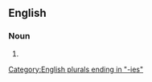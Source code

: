 ==English==

===Noun===
{{head|en|noun form}}

# {{plural of|enquiry|lang=en}}

[[Category:English plurals ending in "-ies"]]